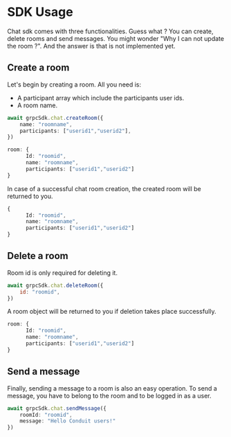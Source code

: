 # SDK Usage

Chat sdk comes with three functionalities. Guess what ? You can create, delete rooms and send messages.
You might wonder  "Why I can not update the room ?". And the answer is that is not implemented yet.


## Create a room

Let's begin by creating a room. All you need is:
- A participant array which include the participants user ids.
- A room name.

```ts title="Response"
await grpcSdk.chat.createRoom({
    name: "roomname",
    participants: ["userid1","userid2"],
})
```

```ts title="Response"
room: {
      Id: "roomid",
      name: "roomname",
      participants: ["userid1","userid2"]
}
```

In case of a successful chat room creation, the created room will be returned to you.

```ts title="Response"
{
      Id: "roomid",
      name: "roomname",
      participants: ["userid1","userid2"]
}
```

## Delete a room

Room id is only required for deleting it.

```jsx title="Request"
await grpcSdk.chat.deleteRoom({
    id: "roomid",
})
```
A room object will be returned to you if deletion takes place successfully.

```ts title="Response"
room: {
      Id: "roomid",
      name: "roomname",
      participants: ["userid1","userid2"]
}
```


## Send a message
Finally, sending a message to a room is also an easy operation. To send a message, you have to belong to the room and to be logged in as a user.

```ts title="Response"
await grpcSdk.chat.sendMessage({
    roomId: "roomid",
    message: "Hello Conduit users!"
})
```